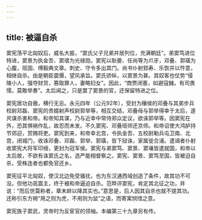 ```yaml
---
---
---
```

title: 被逼自杀
---



窦宪荡平北匈奴后，威名大振，“窦氏父子兄弟并居列位，充满朝廷”。弟窦笃进位特进，窦景为执金吾、窦瓌为光禄勋。窦宪以耿夔、任尚等为爪牙，邓叠、郭璜为心腹，班固、傅毅典文章。刺史、守令多出其门。尚书仆射郅寿、乐恢并以忤意，相继自杀。由是朝臣震慑，望风承旨。窦氏骄纵，以窦景为甚。其奴客也仗势“侵陵小人，强夺财货，篡取罪人，妻略妇女”。因此，“商贾闭塞，如避寇雠。有司畏懦，莫敢举奏”。太后闻之，只是罢了窦景的官，还保留特进之位。

窦宪居功自傲，横行无忌。永元四年（公元92年），受封为穰侯的邓叠与其弟步兵校尉邓磊、窦宪的贵婿射声校尉郭举等，相互交结，邓叠母与郭举得幸于太后，遂共谋杀害和帝。和帝知其谋，乃与近幸中常侍郑众定议，欲诛郭举等。因窦宪在外，恐其惧祸作乱，故忍而未发。不久窦宪、邓叠班师还京师。和帝诏使大鸿胪持节郊迎，赏赐将吏。窦宪到来，和帝幸北宫，令执金吾、五校尉勒兵屯卫南、北宫，闭城门，收诛邓叠、邓磊、郭举、郭璜，皆下狱诛，家属徙合浦。遣谒者仆射收窦宪大将军印绶，更封为冠军侯。窦宪与弟窦笃、窦景、窦瓖皆遣就国，和帝以太后故，不欲有诛窦氏之名，选严能相督察之。窦宪、窦景、窦笃至国，皆被迫自杀，受株连者也都免官还乡。

窦宪征平北匈奴，使汉北边免受骚扰，也为东汉通西域创造了条件，故其功不可没。但他功高震主，终于被和帝逼迫自杀。范晔评窦宪，肯定其北征之功，并说：“而后世莫称者，章末衅以降其实也。”意思是，后人因其自杀也就不提其功。还称引东方朔“用之则为虎，不用则为鼠”之语，而寄寓悯惜之意。

窦宪族子窦武，灵帝时为反宦官的领袖。本编第三十九章另有传。